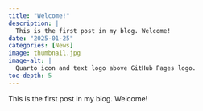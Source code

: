 ```yaml
---
title: "Welcome!"
description: |
  This is the first post in my blog. Welcome!
date: "2025-01-25"
categories: [News]
image: thumbnail.jpg
image-alt: |
  Quarto icon and text logo above GitHub Pages logo.
toc-depth: 5
---
```


This is the first post in my blog. Welcome!